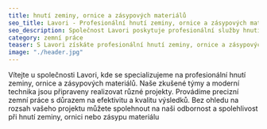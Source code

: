 ```yaml
---
title: hnutí zeminy, ornice a zásypových materiálů
seo_title: Lavori - Profesionální hnutí zeminy, ornice a zásypových materiálů
seo_description: Společnost Lavori poskytuje profesionální služby hnutí zeminy, ornice a zásypových materiálů. Efektivní a kvalitní zemní práce pro vaše projekty.
category: zemní práce
teaser: S Lavori získáte profesionální hnutí zeminy, ornice a zásypových materiálů. Naše týmy a moderní technika zajišťují efektivní a precizní zemní práce pro váš projekt.
image: "./header.jpg"
---
```

<p>
Vítejte u společnosti Lavori, kde se specializujeme na profesionální hnutí zeminy, ornice a zásypových materiálů. Naše zkušené týmy a moderní technika jsou připraveny realizovat různé projekty. Provádíme precizní zemní práce s důrazem na efektivitu a kvalitu výsledků. Bez ohledu na rozsah vašeho projektu můžete spolehnout na naši odbornost a spolehlivost při hnutí zeminy, ornici nebo zásypu materiálu
</p>